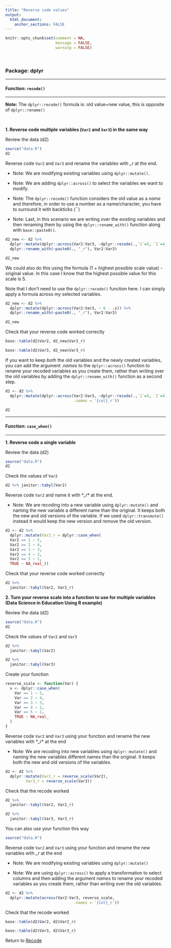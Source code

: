 ```yaml
---
title: "Reverse code values"
output: 
  html_document:
    anchor_sections: FALSE
---
```


```r
knitr::opts_chunk$set(comment = NA,
                      message = FALSE,
                      warning = FALSE)
```

<br>

### Package: dplyr

---

#### Function: `recode()`

---

**Note:**  The `dplyr::recode()` formula is: old value=new value, this is opposite of `dplyr::rename()`

<br>

**1\. Reverse code multiple variables (`Var2` and `Var3`) in the same way**

Review the data (d2)

```r

source("data.R")
d2

```

Reverse code `Var2` and `Var3` and rename the variables with *\_r* at the end.

* Note: We are modifying existing variables using `dplyr::mutate()`. 

* Note: We are adding `dplyr::across()` to select the variables we want to modify.

* Note:  The `dplyr::recode()` function considers the old value as a *name* and therefore, in order to use a number as a name/character, you have to surround it with backticks (``)

* Note: Last, in this scenario we are writing over the existing variables and then renaming them by using the `dplyr::rename_with()` function along with `base::paste0()`. 


```r

d2_new <- d2 %>% 
  dplyr::mutate(dplyr::across(Var2:Var3, ~dplyr::recode(.,`1`=5, `2`=4, `3`=3, `4`=2, `5`=1))) %>%
  dplyr::rename_with(~paste0(., "_r"), Var2:Var3)

d2_new

```

We could also do this using the formula (1 + highest possible scale value) - original value. In this case I know that the highest possible value for this scale is 5.

Note that I don't need to use the `dplyr::recode()` function here. I can simply apply a formula across my selected variables.

```r

d2_new <- d2 %>%
  dplyr::mutate(dplyr::across(Var2:Var3, ~ 6 - .x)) %>%
  dplyr::rename_with(~paste0(., "_r"), Var2:Var3)

d2_new

```


Check that your reverse code worked correctly

```r

base::table(d2$Var2, d2_new$Var2_r)

base::table(d2$Var3, d2_new$Var3_r)

```

If you want to keep *both* the old variables and the newly created variables, you can add the argument *.names* to the `dplyr::across()` function to rename your recoded variables as you create them, rather than writing over the old variables by adding the `dplyr::rename_with()` function as a second step. 

```r

d2 <- d2 %>% 
  dplyr::mutate(dplyr::across(Var2:Var3, ~dplyr::recode(.,`1`=5, `2`=4, `3`=3, `4`=2, `5`=1), 
                              .names = '{col}_r'))

d2

```


---

#### Function: `case_when()`

---

**1\. Reverse code a single variable**

Review the data (d2)

```r

source("data.R")
d2

```

Check the values of `Var2`

```r

d2 %>% janitor::tabyl(Var2)

```

Reverse code `Var2` and name it with *_r* at the end. 

* Note: We are recoding into a new variable using `dplyr::mutate()` and naming the new variable a different name than the original. It keeps both the new and old versions of the variable. If we used `dplyr::transmute()` instead it would keep the new version and remove the old version.

```r

d2 <- d2 %>% 
  dplyr::mutate(Var2_r = dplyr::case_when(
  Var2 == 1 ~ 5,
  Var2 == 2 ~ 4,
  Var2 == 3 ~ 3, 
  Var2 == 4 ~ 2,
  Var2 == 5 ~ 1,
  TRUE ~ NA_real_))

```

Check that your reverse code worked correctly

```r

d2 %>% 
  janitor::tabyl(Var2, Var2_r)

```


**2\. Turn your reverse scale into a function to use for multiple variables (Data Science in Education Using R example)**

Review the data (d2)

```r

source("data.R")
d2

```

Check the values of `Var2` and `Var3`

```r

d2 %>% 
  janitor::tabyl(Var2)

d2 %>% 
  janitor::tabyl(Var3)

```

Create your function

```r

reverse_scale <- function(Var) {
  x <- dplyr::case_when(
    Var == 1 ~ 5,
    Var == 2 ~ 4,
    Var == 3 ~ 3, 
    Var == 4 ~ 2,
    Var == 5 ~ 1,
    TRUE ~ NA_real_
  )
}

```


Reverse code `Var2` and `Var3` using your function and rename the new variables with *_r* at the end

* Note: We are recoding into new variables using `dplyr::mutate()` and naming the new variables different names than the original. It keeps both the new and old versions of the variables. 

```r

d2 <- d2 %>%
  dplyr::mutate(Var2_r = reverse_scale(Var2),
         Var3_r = reverse_scale(Var3))

```

Check that the recode worked

```r

d2 %>% 
  janitor::tabyl(Var2, Var2_r)

d2 %>% 
  janitor::tabyl(Var3, Var3_r)

```

You can also use your function this way

```r
source("data.R")

```

Reverse code `Var2` and `Var3` using your function and rename the new variables with *\_r* at the end

* Note: We are modifying existing variables using `dplyr::mutate()`

* Note: We are using `dplyr::across()` to apply a transformation to select columns and then adding the argument *names* to rename your recoded variables as you create them, rather than writing over the old variables.

```r

d2 <- d2 %>% 
  dplyr::mutate(across(Var2:Var3, reverse_scale, 
                              .names = '{col}_r'))

```

Check that the recode worked

```r

base::table(d2$Var2, d2$Var2_r)

base::table(d2$Var3, d2$Var3_r)

```


Return to [Recode](https://github.com/Cghlewis/data-wrangling-functions/wiki/Recode)